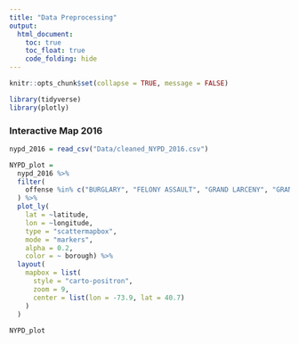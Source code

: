 ```yaml
---
title: "Data Preprocessing"
output: 
  html_document:
    toc: true
    toc_float: true
    code_folding: hide
---
```



```r
knitr::opts_chunk$set(collapse = TRUE, message = FALSE)

library(tidyverse)
library(plotly)

```

### Interactive Map 2016

```r
nypd_2016 = read_csv("Data/cleaned_NYPD_2016.csv")
```


```r
NYPD_plot = 
  nypd_2016 %>%
  filter(
    offense %in% c("BURGLARY", "FELONY ASSAULT", "GRAND LARCENY", "GRAND LARCENY OF MOTOR VEHICLE", "MURDER", "RAPE", "ROBBERY")
  ) %>%
  plot_ly(
    lat = ~latitude,
    lon = ~longitude,
    type = "scattermapbox",
    mode = "markers",
    alpha = 0.2,
    color = ~ borough) %>%
  layout(
    mapbox = list(
      style = "carto-positron",
      zoom = 9,
      center = list(lon = -73.9, lat = 40.7)
    )
  )
  
NYPD_plot  
```

